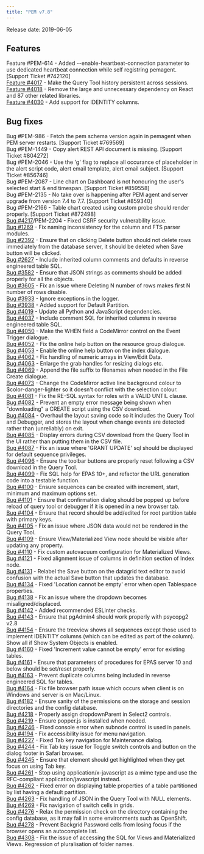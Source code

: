 ```yaml
---
title: "PEM v7.8"
---
```




Release date: 2019-06-05

## Features

Feature \#PEM-614 - Added --enable-heartbeat-connection parameter to use dedicated heartbeat connection while self registring pemagent. \[Support Ticket \#742120\]  
[Feature \#4017](https://redmine.postgresql.org/issues/4017) - Make the Query Tool history persistent across sessions.  
[Feature \#4018](https://redmine.postgresql.org/issues/4018) - Remove the large and unnecessary dependency on React and 87 other related libraries.  
[Feature \#4030](https://redmine.postgresql.org/issues/4030) - Add support for IDENTITY columns.

## Bug fixes

Bug \#PEM-986 - Fetch the pem schema version again in pemagent when PEM server restarts. \[Support Ticket \#769569\]  
Bug \#PEM-1449 - Copy alert REST API document is missing. \[Support Ticket \#804272\]  
Bug \#PEM-2046 - Use the 'g' flag to replace all occurance of placeholder in the alert script code, alert email template, alert email subject. \[Support Ticket \#856746\]  
Bug \#PEM-2087 - Line chart on Dashboard is not honouring the user's selected start & end timespan. \[Support Ticket \#859558\]  
Bug \#PEM-2135 - No take over is happening after PEM agent and server upgrade from version 7.4 to 7.7. \[Support Ticket \#859340\]  
Bug \#PEM-2166 - Table chart created using custom probe should render properly. \[Support Ticket \#872498\]  
[Bug \#4217](https://redmine.postgresql.org/issues/4217)/PEM-2204 - Fixed CSRF security vulnerability issue.  
[Bug \#1269](https://redmine.postgresql.org/issues/1269) - Fix naming inconsistency for the column and FTS parser modules.  
[Bug \#2392](https://redmine.postgresql.org/issues/2392) - Ensure that on clicking Delete button should not delete rows immediately from the database server, it should be deleted when Save button will be clicked.  
[Bug \#2627](https://redmine.postgresql.org/issues/2627) - Include inherited column comments and defaults in reverse engineered table SQL.  
[Bug \#3582](https://redmine.postgresql.org/issues/3582) - Ensure that JSON strings as comments should be added properly for all the objects.  
[Bug \#3605](https://redmine.postgresql.org/issues/3605) - Fix an issue where Deleting N number of rows makes first N number of rows disable.  
[Bug \#3933](https://redmine.postgresql.org/issues/3933) - Ignore exceptions in the logger.  
[Bug \#3938](https://redmine.postgresql.org/issues/3938) - Added support for Default Partition.  
[Bug \#4019](https://redmine.postgresql.org/issues/4019) - Update all Python and JavaScript dependencies.  
[Bug \#4037](https://redmine.postgresql.org/issues/4037) - Include comment SQL for inherited columns in reverse engineered table SQL.  
[Bug \#4050](https://redmine.postgresql.org/issues/4050) - Make the WHEN field a CodeMirror control on the Event Trigger dialogue.  
[Bug \#4052](https://redmine.postgresql.org/issues/4052) - Fix the online help button on the resource group dialogue.  
[Bug \#4053](https://redmine.postgresql.org/issues/4053) - Enable the online help button on the index dialogue.  
[Bug \#4062](https://redmine.postgresql.org/issues/4062) - Fix handling of numeric arrays in View/Edit Data.  
[Bug \#4063](https://redmine.postgresql.org/issues/4063) - Enlarge the grab handles for resizing dialogs etc.  
[Bug \#4069](https://redmine.postgresql.org/issues/4069) - Append the file suffix to filenames when needed in the File Create dialogue.  
[Bug \#4073](https://redmine.postgresql.org/issues/4073) - Change the CodeMirror active line background colour to $color-danger-lighter so it doesn't conflict with the selection colour.  
[Bug \#4081](https://redmine.postgresql.org/issues/4081) - Fix the RE-SQL syntax for roles with a VALID UNTIL clause.  
[Bug \#4082](https://redmine.postgresql.org/issues/4082) - Prevent an empty error message being shown when "downloading" a CREATE script using the CSV download.  
[Bug \#4084](https://redmine.postgresql.org/issues/4084) - Overhaul the layout saving code so it includes the Query Tool and Debugger, and stores the layout when change events are detected rather than (unreliably) on exit.  
[Bug \#4085](https://redmine.postgresql.org/issues/4085) - Display errors during CSV download from the Query Tool in the UI rather than putting them in the CSV file.  
[Bug \#4087](https://redmine.postgresql.org/issues/4087) - Fix an issue where 'GRANT UPDATE' sql should be displayed for default sequence privileges.  
[Bug \#4096](https://redmine.postgresql.org/issues/4096) - Ensure the toolbar buttons are properly reset following a CSV download in the Query Tool.  
[Bug \#4099](https://redmine.postgresql.org/issues/4099) - Fix SQL help for EPAS 10+, and refactor the URL generation code into a testable function.  
[Bug \#4100](https://redmine.postgresql.org/issues/4100) - Ensure sequences can be created with increment, start, minimum and maximum options set.  
[Bug \#4101](https://redmine.postgresql.org/issues/4101) - Ensure that confirmation dialog should be popped up before reload of query tool or debugger if it is opened in a new browser tab.  
[Bug \#4104](https://redmine.postgresql.org/issues/4104) - Ensure that record should be add/edited for root partition table with primary keys.  
[Bug \#4105](https://redmine.postgresql.org/issues/4105) - Fix an issue where JSON data would not be rendered in the Query Tool.  
[Bug \#4109](https://redmine.postgresql.org/issues/4109) - Ensure View/Materialized View node should be visible after updating any property.  
[Bug \#4110](https://redmine.postgresql.org/issues/4110) - Fix custom autovacuum configuration for Materialized Views.  
[Bug \#4121](https://redmine.postgresql.org/issues/4121) - Fixed alignment issue of columns in definition section of Index node.  
[Bug \#4131](https://redmine.postgresql.org/issues/4131) - Relabel the Save button on the datagrid text editor to avoid confusion with the actual Save button that updates the database.  
[Bug \#4134](https://redmine.postgresql.org/issues/4134) - Fixed 'Location cannot be empty' error when open Tablespace properties.  
[Bug \#4138](https://redmine.postgresql.org/issues/4138) - Fix an issue where the dropdown becomes misaligned/displaced.  
[Bug \#4142](https://redmine.postgresql.org/issues/4142) - Added recommended ESLinter checks.  
[Bug \#4143](https://redmine.postgresql.org/issues/4143) - Ensure that pgAdmin4 should work properly with psycopg2 v2.8  
[Bug \#4154](https://redmine.postgresql.org/issues/4154) - Ensure the treeview shows all sequences except those used to implement IDENTITY columns (which can be edited as part of the column). Show all if Show System Objects is enabled.  
[Bug \#4160](https://redmine.postgresql.org/issues/4160) - Fixed 'Increment value cannot be empty' error for existing tables.  
[Bug \#4161](https://redmine.postgresql.org/issues/4161) - Ensure that parameters of procedures for EPAS server 10 and below should be set/reset properly.  
[Bug \#4163](https://redmine.postgresql.org/issues/4163) - Prevent duplicate columns being included in reverse engineered SQL for tables.  
[Bug \#4164](https://redmine.postgresql.org/issues/4164) - Fix file browser path issue which occurs when client is on Windows and server is on Mac/Linux.  
[Bug \#4182](https://redmine.postgresql.org/issues/4182) - Ensure sanity of the permissions on the storage and session directories and the config database.  
[Bug \#4218](https://redmine.postgresql.org/issues/4218) - Properly assign dropdownParent in Select2 controls.  
[Bug \#4219](https://redmine.postgresql.org/issues/4219) - Ensure popper.js is installed when needed.  
[Bug \#4246](https://redmine.postgresql.org/issues/4246) - Fixed console error when subnode control is used in panels.  
[Bug \#4194](https://redmine.postgresql.org/issues/4194) - Fix accessibility issue for menu navigation.  
[Bug \#4227](https://redmine.postgresql.org/issues/4227) - Fixed Tab key navigation for Maintenance dialog.  
[Bug \#4244](https://redmine.postgresql.org/issues/4244) - Fix Tab key issue for Toggle switch controls and button on the dialog footer in Safari browser.  
[Bug \#4245](https://redmine.postgresql.org/issues/4245) - Ensure that element should get highlighted when they get focus on using Tab key.  
[Bug \#4261](https://redmine.postgresql.org/issues/4261) - Stop using application/x-javascript as a mime type and use the RFC-compliant application/javascript instead.  
[Bug \#4262](https://redmine.postgresql.org/issues/4262) - Fixed error on displaying table properties of a table partitioned by list having a default partition.  
[Bug \#4263](https://redmine.postgresql.org/issues/4263) - Fix handling of JSON in the Query Tool with NULL elements.  
[Bug \#4269](https://redmine.postgresql.org/issues/4269) - Fix navigation of switch cells in grids.  
[Bug \#4276](https://redmine.postgresql.org/issues/4276) - Relax the permission check on the directory containing the config database, as it may fail in some environments such as OpenShift.  
[Bug \#4278](https://redmine.postgresql.org/issues/4278) - Prevent Backgrid Password cells from losing focus if the browser opens an autocomplete list.  
[Bug \#4308](https://redmine.postgresql.org/issues/4308) - Fix the issue of accessing the SQL for Views and Materialized Views. Regression of pluralisation of folder names.

